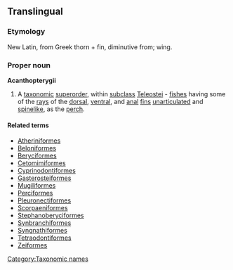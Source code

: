 {{wikispecies}}
{{wikipedia}}
==Translingual==

===Etymology===
New Latin, from Greek  thorn + fin, diminutive from; wing.

===Proper noun===
'''Acanthopterygii'''

# A [[taxonomic]] [[superorder]], within [[subclass]] [[Teleostei]] - [[fish]]es having some of the [[ray]]s of the [[dorsal]], [[ventral]], and [[anal]] [[fin]]s [[unarticulated]] and [[spinelike]], as the [[perch]].

====Related terms====
*[[Atheriniformes]]
*[[Beloniformes]]
*[[Beryciformes]]
*[[Cetomimiformes]]
*[[Cyprinodontiformes]]
*[[Gasterosteiformes]]
*[[Mugiliformes]]
*[[Perciformes]]
*[[Pleuronectiformes]]
*[[Scorpaeniformes]]
*[[Stephanoberyciformes]]
*[[Synbranchiformes]]
*[[Syngnathiformes]]
*[[Tetraodontiformes]]
*[[Zeiformes]]

[[Category:Taxonomic names]]